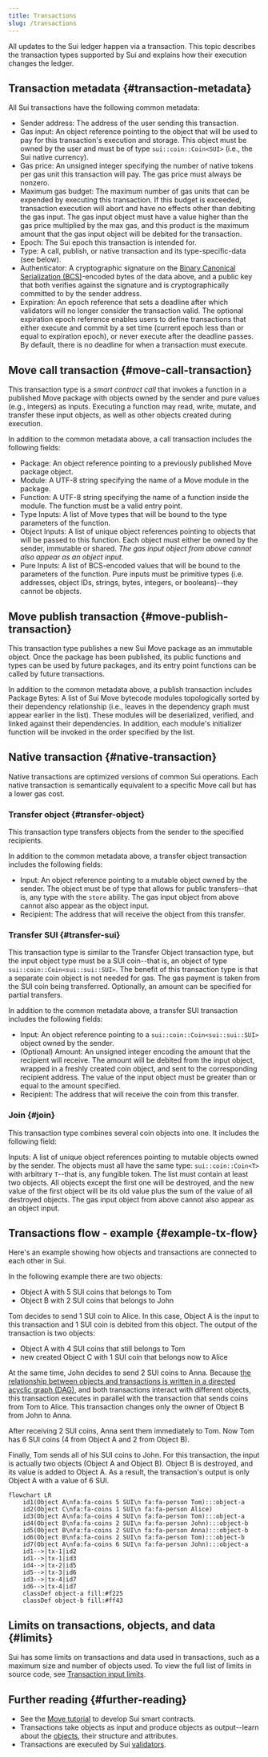 ```yaml
---
title: Transactions
slug: /transactions
---
```


All updates to the Sui ledger happen via a transaction. This topic describes the transaction types supported by Sui and explains how their execution changes the ledger.

## Transaction metadata {#transaction-metadata}

All Sui transactions have the following common metadata:

-   Sender address: The address of the user sending this transaction.
-   Gas input: An object reference pointing to the object that will be used to pay for this transaction's execution and storage. This object must be owned by the user and must be of type `sui::coin::Coin<SUI>` (i.e., the Sui native currency).
-   Gas price: An unsigned integer specifying the number of native tokens per gas unit this transaction will pay. The gas price must always be nonzero.
-   Maximum gas budget: The maximum number of gas units that can be expended by executing this transaction. If this budget is exceeded, transaction execution will abort and have no effects other than debiting the gas input. The gas input object must have a value higher than the gas price multiplied by the max gas, and this product is the maximum amount that the gas input object will be debited for the transaction.
-   Epoch: The Sui epoch this transaction is intended for.
-   Type: A call, publish, or native transaction and its type-specific-data (see below).
-   Authenticator: A cryptographic signature on the [Binary Canonical Serialization (BCS)](https://docs.rs/bcs/latest/bcs/)-encoded bytes of the data above, and a public key that both verifies against the signature and is cryptographically committed to by the sender address.
-   Expiration: An epoch reference that sets a deadline after which validators will no longer consider the transaction valid. The optional expiration epoch reference enables users to define transactions that either execute and commit by a set time (current epoch less than or equal to expiration epoch), or never execute after the deadline passes. By default, there is no deadline for when a transaction must execute.

## Move call transaction {#move-call-transaction}

This transaction type is a _smart contract call_ that invokes a function in a published Move package with objects owned by the sender and pure values (e.g., integers) as inputs. Executing a function may read, write, mutate, and transfer these input objects, as well as other objects created during execution.

In addition to the common metadata above, a call transaction includes the following fields:

-   Package: An object reference pointing to a previously published Move package object.
-   Module: A UTF-8 string specifying the name of a Move module in the package.
-   Function: A UTF-8 string specifying the name of a function inside the module. The function must be a valid entry point.
-   Type Inputs: A list of Move types that will be bound to the type parameters of the function.
-   Object Inputs: A list of unique object references pointing to objects that will be passed to this function. Each object must either be owned by the sender, immutable or shared. _The gas input object from above cannot also appear as an object input._
-   Pure Inputs: A list of BCS-encoded values that will be bound to the parameters of the function. Pure inputs must be primitive types (i.e. addresses, object IDs, strings, bytes, integers, or booleans)--they cannot be objects.

## Move publish transaction {#move-publish-transaction}

This transaction type publishes a new Sui Move package as an immutable object. Once the package has been published, its public functions and types can be used by future packages, and its entry point functions can be called by future transactions.

In addition to the common metadata above, a publish transaction includes Package Bytes: A list of Sui Move bytecode modules topologically sorted by their dependency relationship (i.e., leaves in the dependency graph must appear earlier in the list). These modules will be deserialized, verified, and linked against their dependencies. In addition, each module's initializer function will be invoked in the order specified by the list.

## Native transaction {#native-transaction}

Native transactions are optimized versions of common Sui operations. Each native transaction is semantically equivalent to a specific Move call but has a lower gas cost.

### Transfer object {#transfer-object}

This transaction type transfers objects from the sender to the specified recipients.

In addition to the common metadata above, a transfer object transaction includes the following fields:

-   Input: An object reference pointing to a mutable object owned by the sender. The object must be of type that allows for public transfers--that is, any type with the `store` ability. The gas input object from above cannot also appear as the object input.
-   Recipient: The address that will receive the object from this transfer.

### Transfer SUI {#transfer-sui}

This transaction type is similar to the Transfer Object transaction type, but the input object type must be a SUI coin--that is, an object of type `sui::coin::Coin<sui::sui::SUI>`. The benefit of this transaction type is that a separate coin object is not needed for gas. The gas payment is taken from the SUI coin being transferred.
Optionally, an amount can be specified for partial transfers.

In addition to the common metadata above, a transfer SUI transaction includes the following fields:

-   Input: An object reference pointing to a `sui::coin::Coin<sui::sui::SUI>` object owned by the sender.
-   (Optional) Amount: An unsigned integer encoding the amount that the recipient will receive. The amount will be debited from the input object, wrapped in a freshly created coin object, and sent to the corresponding recipient address. The value of the input object must be greater than or equal to the amount specified.
-   Recipient: The address that will receive the coin from this transfer.

### Join {#join}

This transaction type combines several coin objects into one. It includes the following field:

Inputs: A list of unique object references pointing to mutable objects owned by the sender. The objects must all have the same type: `sui::coin::Coin<T>` with arbitrary `T`--that is, any fungible token. The list must contain at least two objects. All objects except the first one will be destroyed, and the new value of the first object will be its old value plus the sum of the value of all destroyed objects. The gas input object from above cannot also appear as an object input.

## Transactions flow - example {#example-tx-flow}

Here's an example showing how objects and transactions are connected to each other in Sui.

In the following example there are two objects:

-   Object A with 5 SUI coins that belongs to Tom
-   Object B with 2 SUI coins that belongs to John

Tom decides to send 1 SUI coin to Alice. In this case, Object A is the input to this transaction and 1 SUI coin is debited from this object. The output of the transaction is two objects:

-   Object A with 4 SUI coins that still belongs to Tom
-   new created Object C with 1 SUI coin that belongs now to Alice

At the same time, John decides to send 2 SUI coins to Anna. Because [the relationship between objects and transactions is written in a directed acyclic graph (DAG)](objects.mdx#transaction-object-dag), and both transactions interact with different objects, this transaction executes in parallel with the transaction that sends coins from Tom to Alice. This transaction changes only the owner of Object B from John to Anna.

After receiving 2 SUI coins, Anna sent them immediately to Tom. Now Tom has 6 SUI coins (4 from Object A and 2 from Object B).

Finally, Tom sends all of his SUI coins to John. For this transaction, the input is actually two objects (Object A and Object B). Object B is destroyed, and its value is added to Object A. As a result, the transaction's output is only Object A with a value of 6 SUI.

```mermaid
flowchart LR
    id1(Object A\nfa:fa-coins 5 SUI\n fa:fa-person Tom):::object-a
    id2(Object C\nfa:fa-coins 1 SUI\n fa:fa-person Alice)
    id3(Object A\nfa:fa-coins 4 SUI\n fa:fa-person Tom):::object-a
    id4(Object B\nfa:fa-coins 2 SUI\n fa:fa-person John):::object-b
    id5(Object B\nfa:fa-coins 2 SUI\n fa:fa-person Anna):::object-b
    id6(Object B\nfa:fa-coins 2 SUI\n fa:fa-person Tom):::object-b
    id7(Object A\nfa:fa-coins 6 SUI\n fa:fa-person John):::object-a
    id1-->|tx-1|id2
    id1-->|tx-1|id3
    id4-->|tx-2|id5
    id5-->|tx-3|id6
    id3-->|tx-4|id7
    id6-->|tx-4|id7
    classDef object-a fill:#f225
    classDef object-b fill:#ff43
```

## Limits on transactions, objects, and data {#limits}

Sui has some limits on transactions and data used in transactions, such as a maximum size and number of objects used. To view the full list of limits in source code, see [Transaction input limits](https://github.com/MystenLabs/sui/blob/main/crates/sui-protocol-config/src/lib.rs#L154).

## Further reading {#further-reading}

-   See the [Move tutorial](../../build/create-smart-contracts/smart-contracts.mdx) to develop Sui smart contracts.
-   Transactions take objects as input and produce objects as output--learn about the [objects](../core-concepts/objects.mdx), their structure and attributes.
-   Transactions are executed by Sui [validators](../../contribute/nodes/validator.mdx).
